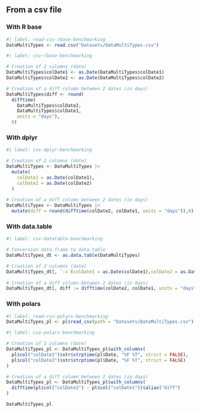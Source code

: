 ## From a csv file

### With R base


```r
#| label: read-csv-rbase-benchmarking
DataMultiTypes <- read.csv("Datasets/DataMultiTypes.csv")
```

```r
#| label: csv-rbase-benchmarking

# Creation of 2 columns (date) 
DataMultiTypes$colDate1 <- as.Date(DataMultiTypes$colDate1)
DataMultiTypes$colDate2 <- as.Date(DataMultiTypes$colDate2)

# Creation of a diff column between 2 dates (in days)
DataMultiTypes$diff <- round(
  difftime(
    DataMultiTypes$colDate2,
    DataMultiTypes$colDate1,
    units = "days"),
  0)
```

### With dplyr

```r
#| label: csv-dplyr-benchmarking

# Creation of 2 columns (date) 
DataMultiTypes <- DataMultiTypes |>
  mutate(
    colDate1 = as.Date(colDate1),
    colDate2 = as.Date(colDate2)
  )
  
# Creation of a diff column between 2 dates (in days)
DataMultiTypes <- DataMultiTypes |> 
  mutate(diff = round(difftime(colDate2, colDate1, units = "days")),0)
```

### With data.table

```r
#| label: csv-datatable-benchmarking

# Conversion data.frame to data.table
DataMultiTypes_dt <- as.data.table(DataMultiTypes)

# Creation of 2 columns (date) 
DataMultiTypes_dt[, `:=`(colDate1 = as.Date(colDate1),colDate2 = as.Date(colDate2))]
  
# Creation of a diff column between 2 dates (in days)
DataMultiTypes_dt[, diff := difftime(colDate2, colDate1, units = "days")]
```


### With polars

```r
#| label: read-csv-polars-benchmarking
DataMultiTypes_pl <- pl$read_csv(path = "Datasets/DataMultiTypes.csv")
```


```r
#| label: csv-polars-benchmarking

# Creation of 2 columns (date)
DataMultiTypes_pl <- DataMultiTypes_pl$with_columns(
  pl$col("colDate1")$str$strptime(pl$Date, "%F %T", strict = FALSE),
  pl$col("colDate2")$str$strptime(pl$Date, "%F %T", strict = FALSE)
)

# Creation of a diff column between 2 dates (in days)
DataMultiTypes_pl <- DataMultiTypes_pl$with_columns(
  difftime(pl$col("colDate2") - pl$col("colDate1"))$alias("diff")
)

DataMultiTypes_pl
```
